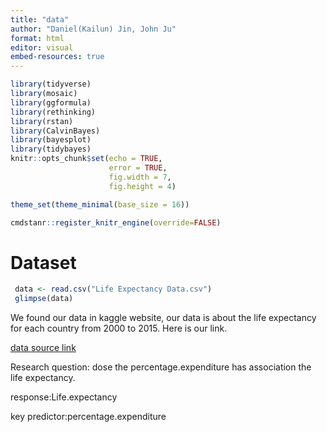 ```yaml
---
title: "data"
author: "Daniel(Kailun) Jin, John Ju"
format: html
editor: visual
embed-resources: true
---
```

```r
library(tidyverse)
library(mosaic)
library(ggformula)
library(rethinking)
library(rstan)
library(CalvinBayes)
library(bayesplot)
library(tidybayes)
knitr::opts_chunk$set(echo = TRUE,
                      error = TRUE,
                      fig.width = 7, 
                      fig.height = 4)

theme_set(theme_minimal(base_size = 16))

cmdstanr::register_knitr_engine(override=FALSE)

```

# Dataset

```r
 data <- read.csv("Life Expectancy Data.csv")
 glimpse(data)
```

We found our data in kaggle website, our data is about the life expectancy for each country from 2000 to 2015. Here is our link.

[data source link](https://www.kaggle.com/datasets/kumarajarshi/life-expectancy-who?resource=download)

Research question: dose the percentage.expenditure has association the life expectancy.

response:Life.expectancy

key predictor:percentage.expenditure
